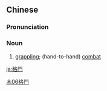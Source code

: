 {{also|格斗}}
==Chinese==
{{zh-forms|s=格斗}}

===Pronunciation===
{{zh-pron
|m=gédòu
|c=gaak3 dau3
|mn=kek-tò͘
|cat=n
}}

===Noun===
{{zh-noun}}

# [[grapple|grappl]]ing; (hand-to-hand) [[combat]]

[[Category:zh:Martial arts|木06格鬥]]

[[ja:格鬥]]
